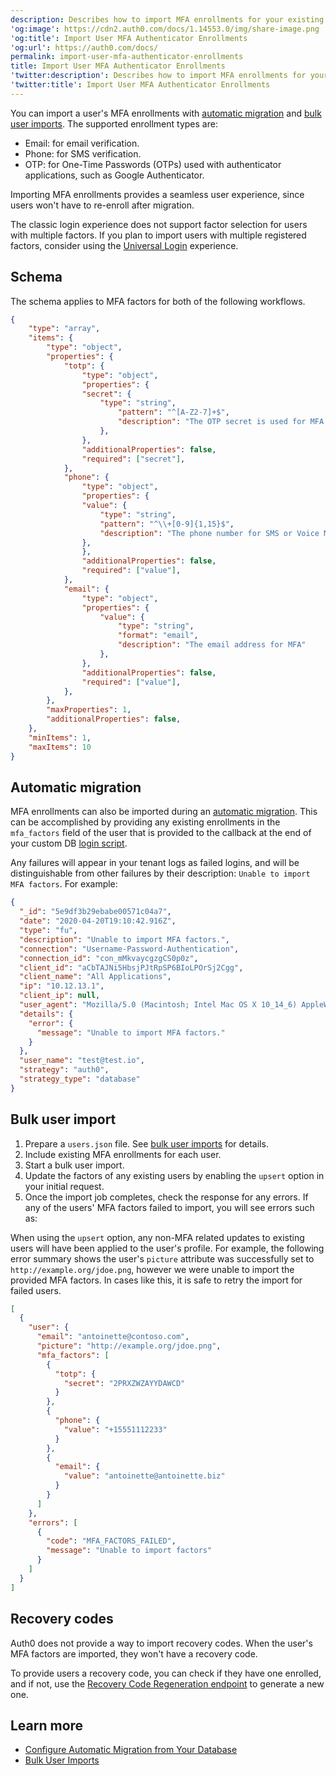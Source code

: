 ```yaml
---
description: Describes how to import MFA enrollments for your existing users.
'og:image': https://cdn2.auth0.com/docs/1.14553.0/img/share-image.png
'og:title': Import User MFA Authenticator Enrollments
'og:url': https://auth0.com/docs/
permalink: import-user-mfa-authenticator-enrollments
title: Import User MFA Authenticator Enrollments
'twitter:description': Describes how to import MFA enrollments for your existing users.
'twitter:title': Import User MFA Authenticator Enrollments
---
```

You can import a user's <Tooltip tip="Multi-factor authentication (MFA): User authentication process that uses a factor in addition to username and password such as a code via SMS." cta="View Glossary" href="/docs/glossary?term=MFA">MFA</Tooltip> enrollments with [automatic migration](/docs/manage-users/user-migration/configure-automatic-migration-from-your-database) and [bulk user imports](/docs/manage-users/user-migration/bulk-user-imports). The supported enrollment types are:

* Email: for email verification.
* Phone: for SMS verification.
* OTP: for One-Time Passwords (OTPs) used with authenticator applications, such as Google Authenticator.

Importing MFA enrollments provides a seamless user experience, since users won't have to re-enroll after migration.

The classic login experience does not support factor selection for users with multiple factors. If you plan to import users with multiple registered factors, consider using the [Universal Login](/docs/authenticate/login/auth0-universal-login) experience.

## Schema

The schema applies to MFA factors for both of the following workflows.

```json lines expandable
{
    "type": "array",
    "items": {
        "type": "object",
        "properties": {
            "totp": {
                "type": "object",
                "properties": {
                "secret": {
                    "type": "string",
                        "pattern": "^[A-Z2-7]+$",
                        "description": "The OTP secret is used for MFA authentication with Google Authenticator type apps. It must be supplied in un-padded Base32 encoding, such as: JBTWY3DPEHPK3PNP"
                    },
                },
                "additionalProperties": false,
                "required": ["secret"],
            },
            "phone": {
                "type": "object",
                "properties": {
                "value": {
                    "type": "string",
                    "pattern": "^\\+[0-9]{1,15}$",
                    "description": "The phone number for SMS or Voice MFA. The phone number should include a country code and begin with +, such as: +12125550001"
                },
                },
                "additionalProperties": false,
                "required": ["value"],
            },
            "email": {
                "type": "object",
                "properties": {
                    "value": {
                        "type": "string",
                        "format": "email",
                        "description": "The email address for MFA"
                    },
                },
                "additionalProperties": false,
                "required": ["value"],
            },
        },
        "maxProperties": 1,
        "additionalProperties": false,
    },
    "minItems": 1,
    "maxItems": 10
}
```






## Automatic migration

MFA enrollments can also be imported during an [automatic migration](/docs/authenticate/database-connections/custom-db/overview-custom-db-connections#automatic-migration-scenario). This can be accomplished by providing any existing enrollments in the `mfa_factors` field of the user that is provided to the callback at the end of your custom DB [login script](/docs/authenticate/database-connections/custom-db/templates/login).

Any failures will appear in your tenant logs as failed logins, and will be distinguishable from other failures by their description: `Unable to import MFA factors`. For example:

```json lines
{
  "_id": "5e9df3b29ebabe00571c04a7",
  "date": "2020-04-20T19:10:42.916Z",
  "type": "fu",
  "description": "Unable to import MFA factors.",
  "connection": "Username-Password-Authentication",
  "connection_id": "con_mMkvaycgzgCS0p0z",
  "client_id": "aCbTAJNi5HbsjPJtRpSP6BIoLPOrSj2Cgg",
  "client_name": "All Applications",
  "ip": "10.12.13.1",
  "client_ip": null,
  "user_agent": "Mozilla/5.0 (Macintosh; Intel Mac OS X 10_14_6) AppleWebKit/537.36 (KHTML, like Gecko) Chrome/80.0.3987.149 Safari/537.36",
  "details": {
    "error": {
      "message": "Unable to import MFA factors."
    }
  },
  "user_name": "test@test.io",
  "strategy": "auth0",
  "strategy_type": "database"
}
```






## Bulk user import

1. Prepare a `users.json` file. See [bulk user imports](/docs/manage-users/user-migration/bulk-user-imports) for details.
2. Include existing MFA enrollments for each user.
3. Start a bulk user import.
4. Update the factors of any existing users by enabling the `upsert` option in your initial request.
5. Once the import job completes, check the response for any errors. If any of the users' MFA factors failed to import, you will see errors such as:

When using the `upsert` option, any non-MFA related updates to existing users will have been applied to the user's profile. For example, the following error summary shows the user's `picture` attribute was successfully set to `http://example.org/jdoe.png`, however we were unable to import the provided MFA factors. In cases like this, it is safe to retry the import for failed users.

```json lines expandable
[
  {
    "user": {
      "email": "antoinette@contoso.com",
      "picture": "http://example.org/jdoe.png",
      "mfa_factors": [
        {
          "totp": {
            "secret": "2PRXZWZAYYDAWCD"
          }
        },
        {
          "phone": {
            "value": "+15551112233"
          }
        },
        {
          "email": {
            "value": "antoinette@antoinette.biz"
          }
        }
      ]
    },
    "errors": [
      {
        "code": "MFA_FACTORS_FAILED",
        "message": "Unable to import factors"
      }
    ]
  }
]
```






## Recovery codes

Auth0 does not provide a way to import recovery codes. When the user's MFA factors are imported, they won't have a recovery code.

To provide users a recovery code, you can check if they have one enrolled, and if not, use the [Recovery Code Regeneration endpoint](https://auth0.com/docs/api/management/v2#!/Users/post_recovery_code_regeneration) to generate a new one.

## Learn more

* [Configure Automatic Migration from Your Database](/docs/manage-users/user-migration/configure-automatic-migration-from-your-database)
* [Bulk User Imports](/docs/manage-users/user-migration/bulk-user-imports)